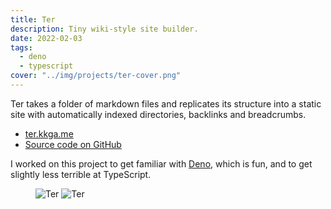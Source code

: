 ```yaml
---
title: Ter
description: Tiny wiki-style site builder.
date: 2022-02-03
tags:
  - deno
  - typescript
cover: "../img/projects/ter-cover.png"
---
```



Ter takes a folder of markdown files and replicates its structure into a static
site with automatically indexed directories, backlinks and breadcrumbs.

<ul class="aside">
  <li>
    <a rel="external" target="_blank" href="https://ter.kkga.me">
      ter.kkga.me
    </a>
  </li>
  <li>
    <a rel="external" target="_blank" href="https://github.com/kkga/ter">
      Source code on GitHub
    </a>
  </li>
</ul>

I worked on this project to get familiar with [Deno](https://deno.land), which
is fun, and to get slightly less terrible at TypeScript.

<figure class="breakout grid grid-cols-2 gap-5 *:col-auto">
  <Image class="ring ring-line" src={ter1} alt="Ter" />
  <Image class="ring ring-line" src={ter2} alt="Ter" />
</figure>
